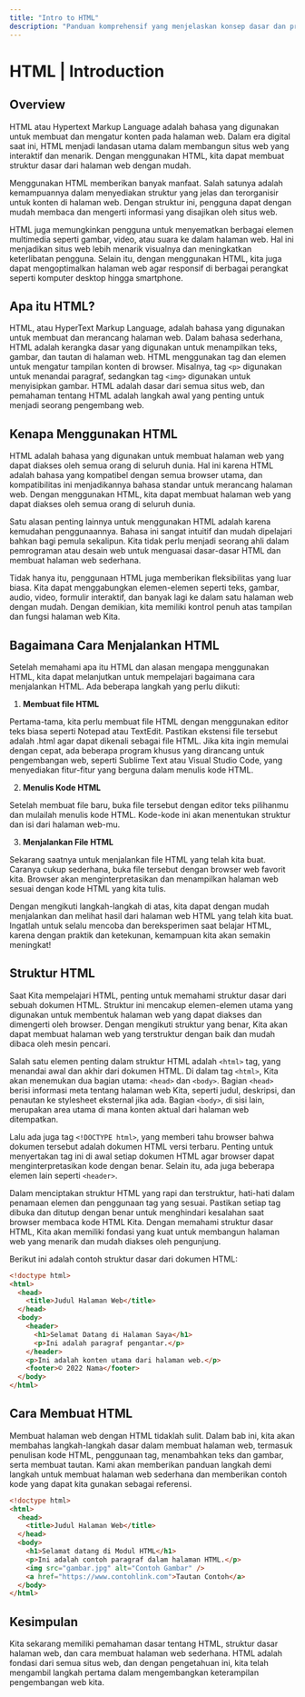 ```yaml
---
title: "Intro to HTML"
description: "Panduan komprehensif yang menjelaskan konsep dasar dan prinsip HTML untuk membantu Anda memulai membuat situs web yang menarik."
---
```


# HTML | Introduction

## Overview

HTML atau Hypertext Markup Language adalah bahasa yang digunakan untuk membuat dan mengatur konten pada halaman web. Dalam era digital saat ini, HTML menjadi landasan utama dalam membangun situs web yang interaktif dan menarik. Dengan menggunakan HTML, kita dapat membuat struktur dasar dari halaman web dengan mudah.

Menggunakan HTML memberikan banyak manfaat. Salah satunya adalah kemampuannya dalam menyediakan struktur yang jelas dan terorganisir untuk konten di halaman web. Dengan struktur ini, pengguna dapat dengan mudah membaca dan mengerti informasi yang disajikan oleh situs web.

HTML juga memungkinkan pengguna untuk menyematkan berbagai elemen multimedia seperti gambar, video, atau suara ke dalam halaman web. Hal ini menjadikan situs web lebih menarik visualnya dan meningkatkan keterlibatan pengguna. Selain itu, dengan menggunakan HTML, kita juga dapat mengoptimalkan halaman web agar responsif di berbagai perangkat seperti komputer desktop hingga smartphone.

## Apa itu HTML?

HTML, atau HyperText Markup Language, adalah bahasa yang digunakan untuk membuat dan merancang halaman web. Dalam bahasa sederhana, HTML adalah kerangka dasar yang digunakan untuk menampilkan teks, gambar, dan tautan di halaman web. HTML menggunakan tag dan elemen untuk mengatur tampilan konten di browser. Misalnya, tag `<p>` digunakan untuk menandai paragraf, sedangkan tag `<img>` digunakan untuk menyisipkan gambar. HTML adalah dasar dari semua situs web, dan pemahaman tentang HTML adalah langkah awal yang penting untuk menjadi seorang pengembang web.

## Kenapa Menggunakan HTML

HTML adalah bahasa yang digunakan untuk membuat halaman web yang dapat diakses oleh semua orang di seluruh dunia. Hal ini karena HTML adalah bahasa yang kompatibel dengan semua browser utama, dan kompatibilitas ini menjadikannya bahasa standar untuk merancang halaman web. Dengan menggunakan HTML, kita dapat membuat halaman web yang dapat diakses oleh semua orang di seluruh dunia.

Satu alasan penting lainnya untuk menggunakan HTML adalah karena kemudahan penggunaannya. Bahasa ini sangat intuitif dan mudah dipelajari bahkan bagi pemula sekalipun. Kita tidak perlu menjadi seorang ahli dalam pemrograman atau desain web untuk menguasai dasar-dasar HTML dan membuat halaman web sederhana.

Tidak hanya itu, penggunaan HTML juga memberikan fleksibilitas yang luar biasa. Kita dapat menggabungkan elemen-elemen seperti teks, gambar, audio, video, formulir interaktif, dan banyak lagi ke dalam satu halaman web dengan mudah. Dengan demikian, kita memiliki kontrol penuh atas tampilan dan fungsi halaman web Kita.

## Bagaimana Cara Menjalankan HTML

Setelah memahami apa itu HTML dan alasan mengapa menggunakan HTML, kita dapat melanjutkan untuk mempelajari bagaimana cara menjalankan HTML. Ada beberapa langkah yang perlu diikuti:

1. **Membuat file HTML**

Pertama-tama, kita perlu membuat file HTML dengan menggunakan editor teks biasa seperti Notepad atau TextEdit. Pastikan ekstensi file tersebut adalah .html agar dapat dikenali sebagai file HTML.
Jika kita ingin memulai dengan cepat, ada beberapa program khusus yang dirancang untuk pengembangan web, seperti Sublime Text atau Visual Studio Code, yang menyediakan fitur-fitur yang berguna dalam menulis kode HTML.

2. **Menulis Kode HTML**

Setelah membuat file baru, buka file tersebut dengan editor teks pilihanmu dan mulailah menulis kode HTML. Kode-kode ini akan menentukan struktur dan isi dari halaman web-mu.

3. **Menjalankan File HTML**

Sekarang saatnya untuk menjalankan file HTML yang telah kita buat. Caranya cukup sederhana, buka file tersebut dengan browser web favorit kita. Browser akan menginterpretasikan dan menampilkan halaman web sesuai dengan kode HTML yang kita tulis.

Dengan mengikuti langkah-langkah di atas, kita dapat dengan mudah menjalankan dan melihat hasil dari halaman web HTML yang telah kita buat. Ingatlah untuk selalu mencoba dan bereksperimen saat belajar HTML, karena dengan praktik dan ketekunan, kemampuan kita akan semakin meningkat!

## Struktur HTML

Saat Kita mempelajari HTML, penting untuk memahami struktur dasar dari sebuah dokumen HTML. Struktur ini mencakup elemen-elemen utama yang digunakan untuk membentuk halaman web yang dapat diakses dan dimengerti oleh browser. Dengan mengikuti struktur yang benar, Kita akan dapat membuat halaman web yang terstruktur dengan baik dan mudah dibaca oleh mesin pencari.

Salah satu elemen penting dalam struktur HTML adalah `<html>` tag, yang menandai awal dan akhir dari dokumen HTML. Di dalam tag `<html>`, Kita akan menemukan dua bagian utama: `<head>` dan `<body>`. Bagian `<head>` berisi informasi meta tentang halaman web Kita, seperti judul, deskripsi, dan penautan ke stylesheet eksternal jika ada. Bagian `<body>`, di sisi lain, merupakan area utama di mana konten aktual dari halaman web ditempatkan.

Lalu ada juga tag `<!DOCTYPE html>`, yang memberi tahu browser bahwa dokumen tersebut adalah dokumen HTML versi terbaru. Penting untuk menyertakan tag ini di awal setiap dokumen HTML agar browser dapat menginterpretasikan kode dengan benar. Selain itu, ada juga beberapa elemen lain seperti `<header>`.

Dalam menciptakan struktur HTML yang rapi dan terstruktur, hati-hati dalam penamaan elemen dan penggunaan tag yang sesuai. Pastikan setiap tag dibuka dan ditutup dengan benar untuk menghindari kesalahan saat browser membaca kode HTML Kita. Dengan memahami struktur dasar HTML, Kita akan memiliki fondasi yang kuat untuk membangun halaman web yang menarik dan mudah diakses oleh pengunjung.

Berikut ini adalah contoh struktur dasar dari dokumen HTML:

```html copy
<!doctype html>
<html>
  <head>
    <title>Judul Halaman Web</title>
  </head>
  <body>
    <header>
      <h1>Selamat Datang di Halaman Saya</h1>
      <p>Ini adalah paragraf pengantar.</p>
    </header>
    <p>Ini adalah konten utama dari halaman web.</p>
    <footer>© 2022 Nama</footer>
  </body>
</html>
```

## Cara Membuat HTML

Membuat halaman web dengan HTML tidaklah sulit. Dalam bab ini, kita akan membahas langkah-langkah dasar dalam membuat halaman web, termasuk penulisan kode HTML, penggunaan tag, menambahkan teks dan gambar, serta membuat tautan. Kami akan memberikan panduan langkah demi langkah untuk membuat halaman web sederhana dan memberikan contoh kode yang dapat kita gunakan sebagai referensi.

```html copy
<!doctype html>
<html>
  <head>
    <title>Judul Halaman Web</title>
  </head>
  <body>
    <h1>Selamat datang di Modul HTML</h1>
    <p>Ini adalah contoh paragraf dalam halaman HTML.</p>
    <img src="gambar.jpg" alt="Contoh Gambar" />
    <a href="https://www.contohlink.com">Tautan Contoh</a>
  </body>
</html>
```

## Kesimpulan

Kita sekarang memiliki pemahaman dasar tentang HTML, struktur dasar halaman web, dan cara membuat halaman web sederhana. HTML adalah fondasi dari semua situs web, dan dengan pengetahuan ini, kita telah mengambil langkah pertama dalam mengembangkan keterampilan pengembangan web kita.
